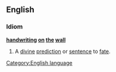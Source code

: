 ==English==

===Idiom===
'''[[handwriting]] [[on]] [[the]] [[wall]]'''

# {{alternative spelling of|[[writing on the wall]]}}A [[divine]] [[prediction]] or [[sentence]] to [[fate]].

[[Category:English language]]